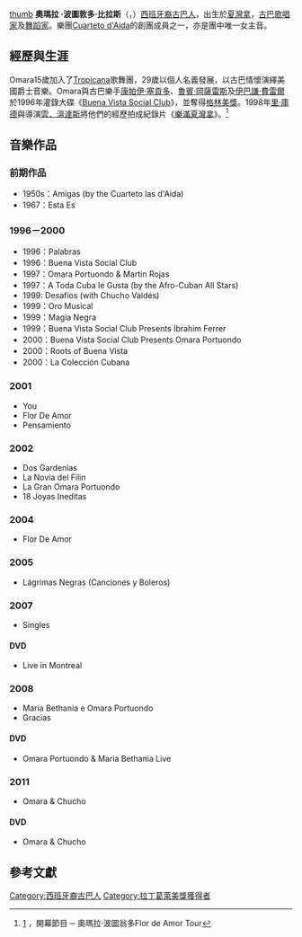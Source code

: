 [[file:Buena_Vista_Social_Club_ZMF_2015_IMGP9124.jpg|thumb]]
{{Orphan|time=2015-07-16T03:34:38+00:00}}
'''奧瑪拉 ·波圖敦多·比拉斯 '''（{{lang-es|'''Omara Portuondo Peláez'''}}，{{bd|1930年|10月29日}}）[[西班牙裔古巴人|西班牙裔古巴人]]，出生於[[夏灣拿|夏灣拿]]，[[古巴|古巴]][[歌唱家|歌唱家]]及[[舞蹈家|舞蹈家]]。樂團[[Cuarteto_d'Aida|Cuarteto d'Aida]]的創團成員之一，亦是團中唯一女主音。

== 經歷與生涯 ==
Omara15歲加入了[[Tropicana|Tropicana]]歌舞團，29歲以個人名義發展，以古巴情懷演繹美國爵士音樂。Omara與古巴樂手[[康帕伊‧塞貢多|康帕伊‧塞貢多]]、[[魯賓‧岡薩雷斯|魯賓‧岡薩雷斯]]及[[伊巴謙‧費雷爾|伊巴謙‧費雷爾]]於1996年灌錄大碟《[[Buena_Vista_Social_Club|Buena Vista Social Club]]》，並奪得[[格林美獎|格林美獎]]。1998年[[里‧庫德|里‧庫德]]與導演[[雲．溫達斯|雲．溫達斯]]將他們的經歷拍成紀錄片《[[樂滿夏灣拿|樂滿夏灣拿]]》。<ref name="test">[http://www.lcsd.gov.hk/CE/CulturalService/FestivalOffice/latin/chi/perform/opening.html] {{Wayback|url=http://www.lcsd.gov.hk/CE/CulturalService/FestivalOffice/latin/chi/perform/opening.html |date=20191015173535 }}，開幕節目 ─ 奧瑪拉‧波圖翁多Flor de Amor Tour</ref>

== 音樂作品 ==
=== 前期作品 ===
* 1950s：Amigas (by the Cuarteto las d'Aida)
* 1967：Esta Es

=== 1996－2000 ===
* 1996：Palabras
* 1996：Buena Vista Social Club
* 1997：Omara Portuondo & Martin Rojas
* 1997：A Toda Cuba le Gusta (by the Afro-Cuban All Stars)
* 1999: Desafios (with Chucho Valdés)
* 1999：Oro Musical
* 1999：Magia Negra
* 1999：Buena Vista Social Club Presents Ibrahim Ferrer
* 2000：Buena Vista Social Club Presents Omara Portuondo
* 2000：Roots of Buena Vista
* 2000：La Colección Cubana

=== 2001 ===
* You
* Flor De Amor
* Pensamiento

=== 2002 ===
* Dos Gardenias
* La Novia del Filin
* La Gran Omara Portuondo
* 18 Joyas Ineditas

=== 2004 ===
* Flor De Amor

=== 2005 ===
* Lágrimas Negras (Canciones y Boleros)

=== 2007 ===
* Singles

==== DVD ====
* Live in Montreal

=== 2008 ===
* Maria Bethania e Omara Portuondo
* Gracias

==== DVD ====
* Omara Portuondo & Maria Bethania Live

=== 2011 ===
* Omara & Chucho

==== DVD ====
* Omara & Chucho

== 參考文獻 ==
{{reflist}}

{{Authority control}}

{{DEFAULTSORT:Portuondo Peláez, Omara}}
[[Category:西班牙裔古巴人|Category:西班牙裔古巴人]]
[[Category:拉丁葛萊美獎獲得者|Category:拉丁葛萊美獎獲得者]]